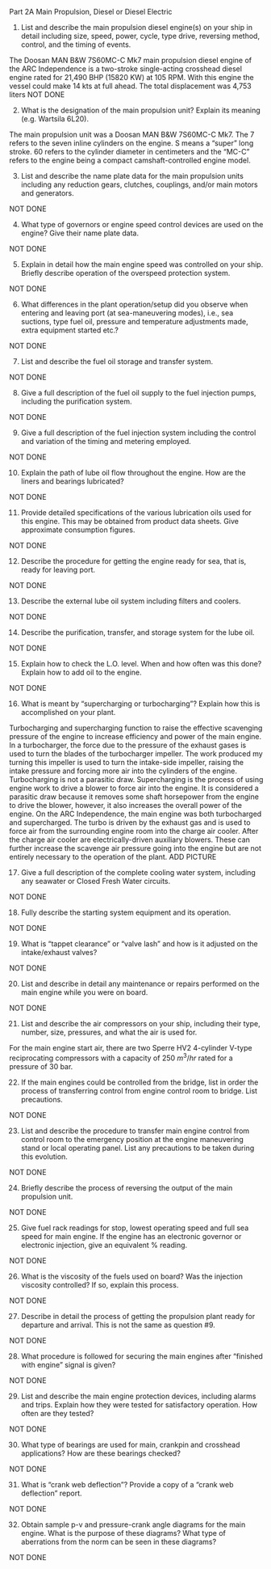 Part 2A Main Propulsion, Diesel or Diesel Electric

1.	List and describe the main propulsion diesel engine(s) on your ship in detail including size, speed, power, cycle, type drive, reversing method, control, and the timing of events.

The Doosan MAN B&W 7S60MC-C Mk7 main propulsion diesel engine of the ARC Independence is a two-stroke single-acting crosshead diesel engine rated for 21,490 BHP (15820 KW) at 105 RPM. With this engine the vessel could make 14 kts at full ahead. The total displacement was 4,753 liters
NOT DONE

2.	What is the designation of the main propulsion unit?	Explain its meaning (e.g. Wartsila 6L20).

The main propulsion unit was a Doosan MAN B&W 7S60MC-C Mk7. The 7 refers to the seven inline cylinders on the engine. S means a "super" long stroke. 60 refers to the cylinder diameter in centimeters and the "MC-C" refers to the engine being a compact camshaft-controlled engine model.

3.	List and describe the name plate data for the main propulsion units including any reduction gears, clutches, couplings, and/or main motors and generators.

NOT DONE

4.	What type of governors or engine speed control devices are used on the engine?	Give their name plate data.

NOT DONE

5.	Explain in detail how the main engine speed was controlled on your ship. Briefly describe operation of the overspeed protection system.

NOT DONE

6.	What differences in the plant operation/setup did you observe when entering and leaving port (at sea-maneuvering modes), i.e., sea suctions, type fuel oil, pressure and temperature adjustments made, extra equipment started etc.?

NOT DONE

7.	List and describe the fuel oil storage and transfer system.

NOT DONE

8.	Give a full description of the fuel oil supply to the fuel injection pumps, including the purification system.

NOT DONE

9.	Give a full description of the fuel injection system including the control and variation of the timing and metering employed.

NOT DONE

10.	Explain the path of lube oil flow throughout the engine. How are the liners and bearings lubricated?

NOT DONE

11.	Provide detailed specifications of the various lubrication oils used for this engine. This may be obtained from product data sheets. Give approximate consumption figures.

NOT DONE

12.	Describe the procedure for getting the engine ready for sea, that is, ready for leaving port.

NOT DONE

13.	Describe the external lube oil system including filters and coolers.

NOT DONE

14.	Describe the purification, transfer, and storage system for the lube oil.

NOT DONE

15.	Explain how to check the L.O. level. When and how often was this done? Explain how to add oil to the engine.

NOT DONE

16.	What is meant by "supercharging or turbocharging"? Explain how this is accomplished on your plant.

Turbocharging and supercharging function to raise the effective scavenging pressure of the engine to increase efficiency and power of the main engine. In a turbocharger, the force due to the pressure of the exhaust gases is used to turn the blades of the turbocharger impeller. The work produced my turning this impeller is used to turn the intake-side impeller, raising the intake pressure and forcing more air into the cylinders of the engine. Turbocharging is not a parasitic draw. Supercharging is the process of using engine work to drive a blower to force air into the engine. It is considered a parasitic draw because it removes some shaft horsepower from the engine to drive the blower, however, it also increases the overall power of the engine. On the ARC Independence, the main engine was both turbocharged and supercharged. The turbo is driven by the exhaust gas and is used to force air from the surrounding engine room into the charge air cooler. After the charge air cooler are electrically-driven auxiliary blowers. These can further increase the scavenge air pressure going into the engine but are not entirely necessary to the operation of the plant. ADD PICTURE

17.	Give a full description of the complete cooling water system, including any seawater or Closed Fresh Water circuits.

NOT DONE

18.	Fully describe the starting system equipment and its operation.

NOT DONE

19.	What is "tappet clearance” or “valve lash" and how is it adjusted on the intake/exhaust valves?

NOT DONE

20.	List and describe in detail any maintenance or repairs performed on the main engine while you were on board.

NOT DONE

21.	List and describe the air compressors on your ship, including their type, number, size, pressures, and what the air is used for.

For the main engine start air, there are two Sperre HV2 4-cylinder V-type reciprocating compressors with a capacity of 250 $m^3/hr$ rated for a pressure of 30 bar. 

22.	If the main engines could be controlled from the bridge, list in order the process of transferring control from engine control room to bridge. List precautions.

NOT DONE

23.	List and describe the procedure to transfer main engine control from control room to the emergency position at the engine maneuvering stand or local operating panel. List any precautions to be taken during this evolution.

NOT DONE

24.	Briefly describe the process of reversing the output of the main propulsion unit.

NOT DONE

25.	Give fuel rack readings for stop, lowest operating speed and full sea speed for main engine. If the engine has an electronic governor or electronic injection, give an equivalent % reading.

NOT DONE

26.	What is the viscosity of the fuels used on board? Was the injection viscosity controlled? If so, explain this process.

NOT DONE

27.	Describe in detail the process of getting the propulsion plant ready for departure and arrival. This is not the same as question #9.

NOT DONE

28.	What procedure is followed for securing the main engines after "finished with engine" signal is given?

NOT DONE

29.	List and describe the main engine protection devices, including alarms and trips. Explain how they were tested for satisfactory operation. How often are they tested?

NOT DONE

30.	What type of bearings are used for main, crankpin and crosshead applications? How are these bearings checked?

NOT DONE

31.	What is "crank web deflection"? Provide a copy of a “crank web deflection” report.

NOT DONE

32.	Obtain sample p-v and pressure-crank angle diagrams for the main engine. What is the purpose of these diagrams? What type of aberrations from the norm can be seen in these diagrams?

NOT DONE